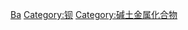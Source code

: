 {{Commonscat|Barium compounds}}

[[Category:依元素分類的化合物|Ba]]
[[Category:钡|Category:钡]]
[[Category:碱土金属化合物|Category:碱土金属化合物]]